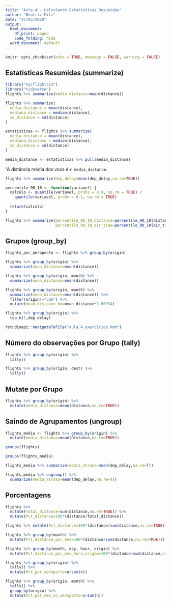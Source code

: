 ```yaml
---
title: "Aula 4 - Calculando Estatisticas Resumidas"
author: "Beatriz Milz"
date: "27/03/2020"
output:
  html_document:
    df_print: paged
    code_folding: hide
  word_document: default
---
```


```r
knitr::opts_chunk$set(echo = TRUE, message = FALSE, warning = FALSE)
```

## Estatísticas Resumidas (summarize)

```r
library("nycflights13")
library("tidyverse")
flights %>% summarize(media_distance=mean(distance))
```


```r
flights %>% summarize(
  media_distance = mean(distance),
  mediana_distance = median(distance),
  sd_distance = sd(distance)
)
```

```r
estatisticas <- flights %>% summarize(
  media_distance = mean(distance),
  mediana_distance = median(distance),
  sd_distance = sd(distance)
)

media_distance <- estatisticas %>% pull(media_distance)
```

"A distância média dos voos é `r media_distance`.



```r
flights %>% summarize(dep_delay=mean(dep_delay,na.rm=TRUE))
```

```r
percentile_90_10 <- function(variavel) {
  calculo <- quantile(variavel, probs = 0.9, na.rm = TRUE) /
    quantile(variavel, probs = 0.1, na.rm = TRUE)
  
  return(calculo)
}
```

```r
flights %>% summarize(percentile_90_10_distance=percentile_90_10(distance),
                      percentile_90_10_air_time=percentile_90_10(air_time))
```

## Grupos (group_by)

```r
flights_por_aeroporto <- flights %>% group_by(origin)
```

```r
flights %>% group_by(origin) %>% 
  summarize(mean_distance=mean(distance))
```

```r
flights %>% group_by(origin, month) %>% 
  summarize(mean_distance=mean(distance))
```

```r
flights %>% group_by(origin, month) %>% 
  summarize(mean_distance=mean(distance)) %>%
  filter(origin!="LGA") %>%
  mutate(mean_distance_km=mean_distance*1.60934)
```

```r
flights %>% group_by(origin) %>%
  top_n(1,dep_delay)
```


```r
rstudioapi::navigateToFile("aula_4_exercicios.Rmd")
```

## Número do observações por Grupo (tally)


```r
flights %>% group_by(origin) %>% 
  tally()
```


```r
flights %>% group_by(origin, dest) %>% 
  tally()
```

## Mutate por Grupo

```r
flights %>% group_by(origin) %>%
  mutate(media_distance=mean(distance,na.rm=TRUE))
```

## Saindo de Agrupamentos (ungroup)

```r
flights_media <- flights %>% group_by(origin) %>%
  mutate(media_distance=mean(distance,na.rm=TRUE))

groups(flights)

groups(flights_media)
```

```r
flights_media %>% summarize(media_atraso=mean(dep_delay,na.rm=T))
```

```r
flights_media %>% ungroup() %>% 
  summarize(media_atraso=mean(dep_delay,na.rm=T))
```

## Porcentagens

```r
flights %>% 
  mutate(Total_distance=sum(distance,na.rm=TRUE)) %>% 
  mutate(Pct_distance=100*(distance/Total_distance))

```

```r
flights %>% mutate(Pct_distance=100*(distance/sum(distance,na.rm=TRUE)))
```

```r
flights %>% group_by(month) %>% 
  mutate(Pct_distance_por_mes=100*(distance/sum(distance,na.rm=TRUE)))
```

```r
flights %>% group_by(month, day, hour, origin) %>% 
  mutate(Pct_distance_por_mes_hora_origem=100*(distance/sum(distance,na.rm=TRUE)))
```

```r
flights %>% group_by(origin) %>% 
  tally() %>%
  mutate(Pct_por_aeroporto=n/sum(n))
```

```r
flights %>% group_by(origin, month) %>% 
  tally() %>%
  group_by(origin) %>% 
  mutate(Pct_por_mes_no_aeroporto=n/sum(n))
```


